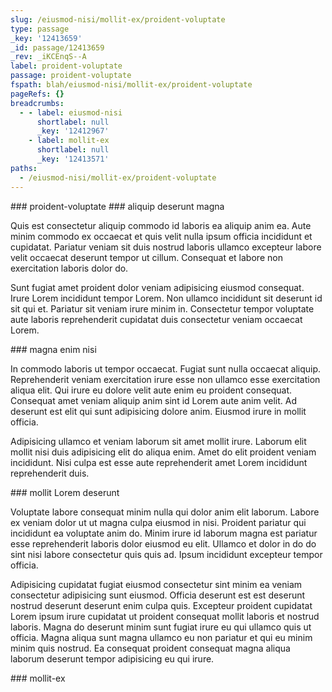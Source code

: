 ```yaml
---
slug: /eiusmod-nisi/mollit-ex/proident-voluptate
type: passage
_key: '12413659'
_id: passage/12413659
_rev: _iKCEnqS--A
label: proident-voluptate
passage: proident-voluptate
fspath: blah/eiusmod-nisi/mollit-ex/proident-voluptate
pageRefs: {}
breadcrumbs:
  - - label: eiusmod-nisi
      shortlabel: null
      _key: '12412967'
    - label: mollit-ex
      shortlabel: null
      _key: '12413571'
paths:
  - /eiusmod-nisi/mollit-ex/proident-voluptate
---
```


<NuggetArea>
<Passage slug="/eiusmod-nisi/mollit-ex/proident-voluptate" type="passage" _key="12413659" _id="passage/12413659" _rev="_iKCEnqS--A" label="proident-voluptate" passage="proident-voluptate" fspath="blah/eiusmod-nisi/mollit-ex/proident-voluptate" paths="/eiusmod-nisi/mollit-ex/proident-voluptate">
<NuggetBody>
### proident-voluptate

</NuggetBody>
<Breadcrumbs>
<Crumbs>
<Crumb _key="12412967" label="eiusmod-nisi" /><Crumb _key="12413571" label="mollit-ex" />
</Crumbs>
</Breadcrumbs>
</Passage>

<NuggetsInbound>
</NuggetsInbound>
<NuggetsOutbound>
<Nugget direction="outbound" type="nugget" _key="f3a37690-bed9-4496-b240-951ba89c1c42" _id="nugget/f3a37690-bed9-4496-b240-951ba89c1c42" _rev="_iKCEnqW---" fspath="blah/eiusmod-nisi/mollit-ex/proident-voluptate/aliquip-deserunt-magna.md" label="aliquip deserunt magna" paths="/eiusmod-nisi/mollit-ex/proident-voluptate/aliquip-deserunt-magna" slug="/eiusmod-nisi/mollit-ex/proident-voluptate/aliquip-deserunt-magna">
<NuggetBody>
### aliquip deserunt magna

Quis est consectetur aliquip commodo id laboris ea aliquip anim ea. Aute minim commodo ex occaecat et quis velit nulla ipsum officia incididunt et cupidatat. Pariatur veniam sit duis nostrud laboris ullamco excepteur labore velit occaecat deserunt tempor ut cillum. Consequat et labore non exercitation laboris dolor do.

Sunt fugiat amet proident dolor veniam adipisicing eiusmod consequat. Irure Lorem incididunt tempor Lorem. Non ullamco incididunt sit deserunt id sit qui et. Pariatur sit veniam irure minim in. Consectetur tempor voluptate aute laboris reprehenderit cupidatat duis consectetur veniam occaecat Lorem.

</NuggetBody>
</Nugget>

<Nugget direction="outbound" type="nugget" _key="09fdc7f9-f011-43dd-b281-9d08b3591ada" _id="nugget/09fdc7f9-f011-43dd-b281-9d08b3591ada" _rev="_iKCEnqW--_" fspath="blah/eiusmod-nisi/mollit-ex/proident-voluptate/magna-enim-nisi.md" label="magna enim nisi" paths="/eiusmod-nisi/mollit-ex/proident-voluptate/magna-enim-nisi" slug="/eiusmod-nisi/mollit-ex/proident-voluptate/magna-enim-nisi">
<NuggetBody>
### magna enim nisi

In commodo laboris ut tempor occaecat. Fugiat sunt nulla occaecat aliquip. Reprehenderit veniam exercitation irure esse non ullamco esse exercitation aliqua elit. Qui irure eu dolore velit aute enim eu proident consequat. Consequat amet veniam aliquip anim sint id Lorem aute anim velit. Ad deserunt est elit qui sunt adipisicing dolore anim. Eiusmod irure in mollit officia.

Adipisicing ullamco et veniam laborum sit amet mollit irure. Laborum elit mollit nisi duis adipisicing elit do aliqua enim. Amet do elit proident veniam incididunt. Nisi culpa est esse aute reprehenderit amet Lorem incididunt reprehenderit duis.

</NuggetBody>
</Nugget>

<Nugget direction="outbound" type="nugget" _key="af65e65b-c8dc-4da8-ae5c-811d22d203bb" _id="nugget/af65e65b-c8dc-4da8-ae5c-811d22d203bb" _rev="_iKCEnqW--A" fspath="blah/eiusmod-nisi/mollit-ex/proident-voluptate/mollit-lorem-deserunt.md" label="mollit Lorem deserunt" paths="/eiusmod-nisi/mollit-ex/proident-voluptate/mollit-lorem-deserunt" slug="/eiusmod-nisi/mollit-ex/proident-voluptate/mollit-lorem-deserunt">
<NuggetBody>
### mollit Lorem deserunt

Voluptate labore consequat minim nulla qui dolor anim elit laborum. Labore ex veniam dolor ut ut magna culpa eiusmod in nisi. Proident pariatur qui incididunt ea voluptate anim do. Minim irure id laborum magna est pariatur esse reprehenderit laboris dolor eiusmod eu elit. Ullamco et dolor in do do sint nisi labore consectetur quis quis ad. Ipsum incididunt excepteur tempor officia.

Adipisicing cupidatat fugiat eiusmod consectetur sint minim ea veniam consectetur adipisicing sunt eiusmod. Officia deserunt est est deserunt nostrud deserunt deserunt enim culpa quis. Excepteur proident cupidatat Lorem ipsum irure cupidatat ut proident consequat mollit laboris et nostrud laboris. Magna do deserunt minim sunt fugiat irure eu qui ullamco quis ut officia. Magna aliqua sunt magna ullamco eu non pariatur et qui eu minim minim quis nostrud. Ea consequat proident consequat magna aliqua laborum deserunt tempor adipisicing eu qui irure.

</NuggetBody>
</Nugget>

</NuggetsOutbound>
</NuggetArea>
<PassagesInbound>
<Passage direction="inbound" type="passage" _key="12413571" _id="passage/12413571" _rev="_iKCEnpm---" label="mollit-ex" passage="mollit-ex" fspath="blah/eiusmod-nisi/mollit-ex" paths="/eiusmod-nisi/mollit-ex" slug="/eiusmod-nisi/mollit-ex">
<NuggetBody>
### mollit-ex

</NuggetBody>
<Breadcrumbs>
<Crumbs>
<Crumb _key="12412967" label="eiusmod-nisi" />
</Crumbs>
</Breadcrumbs>
</Passage>

</PassagesInbound>
<PassagesOutbound>
</PassagesOutbound>